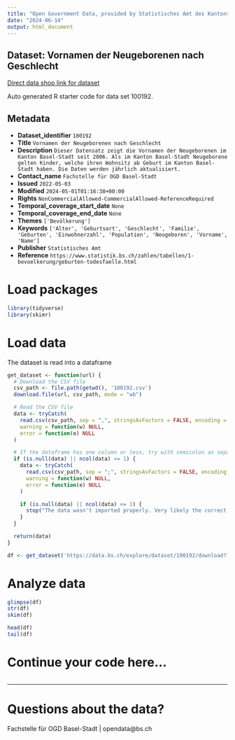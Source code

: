 ```yaml
---
title: "Open Government Data, provided by Statistisches Amt des Kantons Basel-Stadt - Fachstelle OGD"
date: "2024-06-14"
output: html_document
---
```


## Dataset: Vornamen der Neugeborenen nach Geschlecht

[Direct data shop link for dataset](https://data.bs.ch/explore/dataset/100192)

Auto generated R starter code for data set 100192.

## Metadata

- **Dataset_identifier** `100192`
- **Title** `Vornamen der Neugeborenen nach Geschlecht`
- **Description** `Dieser Datensatz zeigt die Vornamen der Neugeborenen im Kanton Basel-Stadt seit 2006. Als im Kanton Basel-Stadt Neugeborene gelten Kinder, welche ihren Wohnsitz ab Geburt im Kanton Basel-Stadt haben. Die Daten werden jährlich aktualisiert.`
- **Contact_name** `Fachstelle für OGD Basel-Stadt`
- **Issued** `2022-05-03`
- **Modified** `2024-05-01T01:16:38+00:00`
- **Rights** `NonCommercialAllowed-CommercialAllowed-ReferenceRequired`
- **Temporal_coverage_start_date** `None`
- **Temporal_coverage_end_date** `None`
- **Themes** `['Bevölkerung']`
- **Keywords** `['Alter', 'Geburtsort', 'Geschlecht', 'Familie', 'Geburten', 'Einwohnerzahl', 'Population', 'Neugeboren', 'Vorname', 'Name']`
- **Publisher** `Statistisches Amt`
- **Reference** `https://www.statistik.bs.ch/zahlen/tabellen/1-bevoelkerung/geburten-todesfaelle.html`


# Load packages

```r

library(tidyverse)
library(skimr)

```

# Load data

The dataset is read into a dataframe

```r
get_dataset <- function(url) {
  # Download the CSV file
  csv_path <- file.path(getwd(), '100192.csv')
  download.file(url, csv_path, mode = "wb")

  # Read the CSV file
  data <- tryCatch(
    read.csv(csv_path, sep = ",", stringsAsFactors = FALSE, encoding = "UTF-8"),
    warning = function(w) NULL,
    error = function(e) NULL
  )

  # If the dataframe has one column or less, try with semicolon as separator
  if (is.null(data) || ncol(data) <= 1) {
    data <- tryCatch(
      read.csv(csv_path, sep = ";", stringsAsFactors = FALSE, encoding = "UTF-8"),
      warning = function(w) NULL,
      error = function(e) NULL
    )

    if (is.null(data) || ncol(data) <= 1) {
      stop("The data wasn't imported properly. Very likely the correct separator couldn't be found.\nPlease check the dataset manually and adjust the code.")
    }
  }

  return(data)
}
```

```r

df <- get_dataset('https://data.bs.ch/explore/dataset/100192/download?format=csv&timezone=Europe%2FZurich')

```

# Analyze data

```r

glimpse(df)
str(df)
skim(df)

head(df)
tail(df)

```

# Continue your code here...

```r

```

------------------------------------------------------------------------

# Questions about the data?

Fachstelle für OGD Basel-Stadt | opendata@bs.ch
